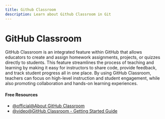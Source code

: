 ```yaml
---
title: Github Classroom
description: Learn about Github Classroom in Git
---
```


# GitHub Classroom

GitHub Classroom is an integrated feature within GitHub that allows educators to create and assign homework assignments, projects, or quizzes directly to students. This feature streamlines the process of teaching and learning by making it easy for instructors to share code, provide feedback, and track student progress all in one place. By using GitHub Classroom, teachers can focus on high-level instruction and student engagement, while also promoting collaboration and hands-on learning experiences.

#### Free Resources

- [@official@About GitHub Classroom](https://docs.github.com/en/education/manage-coursework-with-github-classroom/get-started-with-github-classroom/about-github-classroom)
- [@video@GitHub Classroom - Getting Started Guide](https://www.youtube.com/watch?v=xVVeqIDgCvM&list=PLIRjfNq867bewk3ZGV6Z7a16YDNRCpK3u)

<Outlet path="5-github/basics/github-classroom" />

